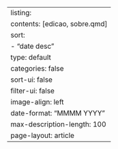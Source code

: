 ---
listing:
  contents: [edicao, sobre.qmd]
  sort: 
    - "date desc"
  type: default
  categories: false
  sort-ui: false
  filter-ui: false
  image-align: left
  date-format: "MMMM YYYY"
  max-description-length: 100
page-layout: article
---